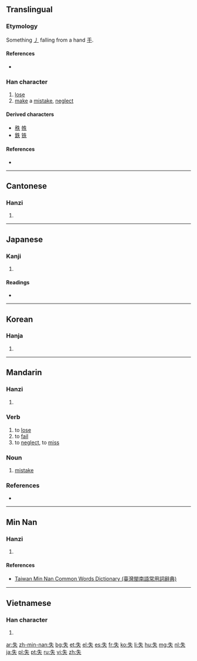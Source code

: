 {{also|先|矢|夫}}
==Translingual==

===Etymology===
{{Han etyl}}


{{Han compound|手|丿|ls=ic}}

Something [[丿]] falling from a hand [[手]].

====References====
* {{cite web
| url = http://internationalscientific.org/CharacterEtymology.aspx?characterInput=%E5%A4%B1&submitButton1=Etymology
| title = 失 etymology
| author = Richard Sears
| work = Chinese Etymology
| language = Mandarin/English
| accessdate = 2014-02-22}}
===Han character===
{{Han char|rn=37|rad=大|as=02|sn=5|four=2503<sub>0</sub>|canj=竹手人 (HQO)|ids=⿰[[丿]][[夫]]}}

# [[lose]]
# [[make]] a [[mistake]], [[neglect]]

====Derived characters====
* [[秩]] [[帙]]
* [[鉄]] [[铁]] {{qualifier|in simplified form}}

====References====
* {{Han ref|kx=0249.090|dkj=05844|dj=0508.070|hdz=10525.010|uh=5931|ud=22833|bh=A5A2|bd=42402}}

----

==Cantonese==

===Hanzi===
{{yue-hanzi|jyut=[[sat1]]|y=sat1}}

# {{defn|lang=yue|sort=大02}}

----

==Japanese==

===Kanji===
{{ja-kanji|grade=4|rs=大02}}

# {{defn|lang=ja|sort=大02}}

====Readings====
* {{ja-readings|on=[[しつ]] (shitsu), [[いつ]] (itsu)|kun=[[うしなう]] (ushinau)}}

----

==Korean==

===Hanja===
{{ko-hanja|hangeul=실|rv=sil|mr=sil|y=sil}}

# {{defn|lang=ko|sort=大02}}

----

==Mandarin==

===Hanzi===
{{cmn-hanzi|pin=[[shī]] ([[shi1]])|wg=shih<sup>1</sup>}}

# {{defn|lang=cmn|sort=大02}}

===Verb===
{{cmn-verb|ts|pin=shī|pint=shi1|rs=大02}}

# to [[lose]]
# to [[fail]]
# to [[neglect]], to [[miss]]

===Noun===
{{cmn-noun|ts|pin=shī|pint=shi1|rs=大02}}

# [[mistake]]

===References===
* {{cite web
| url = http://www.mdbg.net/chindict/chindict.php?page=worddict&wdrst=0&wdqb=失
| title = 失
| work = MDBG English to Chinese dictionary ( Based on CC-CEDICT )
| language = Mandarin/English
| accessdate = 2014-02-22}}


----

==Min Nan==

===Hanzi===
{{nan-hanzi|tlpa=sit (sit<sup>4</sup>)}}

# {{defn|lang=nan|sort=大02}}

====References====
*[http://twblg.dict.edu.tw/holodict_new/result_detail.jsp?n_no=1645&curpage=1&sample=%E5%A4%B1&radiobutton=1&querytarget=1&limit=20&pagenum=3&rowcount=48 Taiwan Min Nan Common Words Dictionary (臺灣閩南語常用詞辭典)]

----

==Vietnamese==

===Han character===
{{vi-hantu|[[thất]], [[thắt]]|rs=大02}}

# {{defn|lang=vi|sort=大02}}

[[ar:失]]
[[zh-min-nan:失]]
[[bg:失]]
[[et:失]]
[[el:失]]
[[es:失]]
[[fr:失]]
[[ko:失]]
[[li:失]]
[[hu:失]]
[[mg:失]]
[[nl:失]]
[[ja:失]]
[[pl:失]]
[[pt:失]]
[[ru:失]]
[[vi:失]]
[[zh:失]]